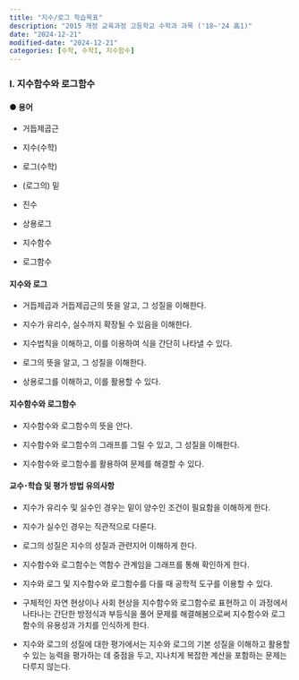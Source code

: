 ```yaml
---
title: "지수/로그 학습목표"
description: "2015 개정 교육과정 고등학교 수학과 과목 ('18~'24 高1)"
date: "2024-12-21"
modified-date: "2024-12-21"
categories: [수학, 수학I, 지수함수]
---
```


### Ⅰ. 지수함수와 로그함수

#### ● 용어

-   거듭제곱근

-   지수(수학)

-   로그(수학)

-   (로그의) 밑

-   진수

-   상용로그

-   지수함수

-   로그함수

#### 지수와 로그

-   거듭제곱과 거듭제곱근의 뜻을 알고, 그 성질을 이해한다.

-   지수가 유리수, 실수까지 확장될 수 있음을 이해한다.

-   지수법칙을 이해하고, 이를 이용하여 식을 간단히 나타낼 수 있다.

-   로그의 뜻을 알고, 그 성질을 이해한다.

-   상용로그를 이해하고, 이를 활용할 수 있다.

#### 지수함수와 로그함수

-   지수함수와 로그함수의 뜻을 안다.

-   지수함수와 로그함수의 그래프를 그릴 수 있고, 그 성질을 이해한다.

-   지수함수와 로그함수를 활용하여 문제를 해결할 수 있다.

#### 교수･학습 및 평가 방법 유의사항

-   지수가 유리수 및 실수인 경우는 밑이 양수인 조건이 필요함을 이해하게 한다.

-   지수가 실수인 경우는 직관적으로 다룬다.

-   로그의 성질은 지수의 성질과 관련지어 이해하게 한다.

-   지수함수와 로그함수는 역함수 관계임을 그래프를 통해 확인하게 한다.

-   지수와 로그 및 지수함수와 로그함수를 다룰 때 공학적 도구를 이용할 수 있다.

-   구체적인 자연 현상이나 사회 현상을 지수함수와 로그함수로 표현하고 이 과정에서 나타나는 간단한 방정식과 부등식을 풀어 문제를 해결해봄으로써 지수함수와 로그함수의 유용성과 가치를 인식하게 한다.

-   지수와 로그의 성질에 대한 평가에서는 지수와 로그의 기본 성질을 이해하고 활용할 수 있는 능력을 평가하는 데 중점을 두고, 지나치게 복잡한 계산을 포함하는 문제는 다루지 않는다.
